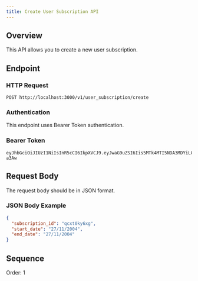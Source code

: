 ```yaml
---
title: Create User Subscription API
---
```


## Overview

This API allows you to create a new user subscription.

## Endpoint

### HTTP Request

```http
POST http://localhost:3000/v1/user_subscription/create
```

### Authentication

This endpoint uses Bearer Token authentication.

### Bearer Token

```
eyJhbGciOiJIUzI1NiIsInR5cCI6IkpXVCJ9.eyJwaG9uZSI6Iis5MTk4MTI5NDA3MDYiLCJ1aWQiOiI1Z2VhcGdhcHhzIn0.yNyKfoOQouzSNDwp_5rJ9CAEMVJo5uqueJHNpG-a3Aw
```

## Request Body

The request body should be in JSON format.

### JSON Body Example

```json
{
  "subscription_id": "qcxt0ky6xg",
  "start_date": "27/11/2004",
  "end_date": "27/11/2004"
}
```

## Sequence

Order: 1